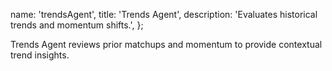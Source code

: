   name: 'trendsAgent',
  title: 'Trends Agent',
  description: 'Evaluates historical trends and momentum shifts.',
};

Trends Agent reviews prior matchups and momentum to provide contextual trend insights.

